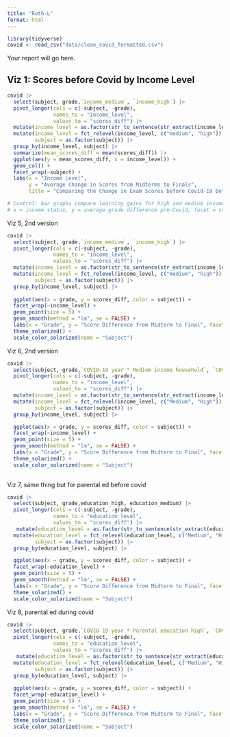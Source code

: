 ```yaml
---
title: "Ruth-L"
format: html
---
```



```r
library(tidyverse)
covid <- read_csv("data/clean_covid_formatted.csv")
```



Your report will go here.

## Viz 1: Scores before Covid by Income Level

```r
covid |>
  select(subject, grade,`income_medium`, `income_high`) |>
  pivot_longer(cols = c(-subject, -grade),
               names_to = "income_level",
               values_to = "scores_diff") |>
  mutate(income_level = as.factor(str_to_sentence(str_extract(income_level, "medium|high")))) |>
  mutate(income_level = fct_relevel(income_level, c("medium", "high")),
         subject = as.factor(subject)) |>
  group_by(income_level, subject) |>
  summarize(mean_scores_diff = mean(scores_diff)) |>
  ggplot(aes(y = mean_scores_diff, x = income_level)) +
  geom_col() +
  facet_wrap(~subject) +
  labs(x = "Income Level",
       y = "Average Change in Scores from Midterms to Finals",
       title = "Comparing the Change in Exam Scores before Covid-19 between Income Levels")

# Control: bar graphs compare learning gains for high and medium income outcome before Covid, faceted by subject, averaged grade.
# x = income status, y = average grade difference pre-Covid, facet = subject

```


Viz 5, 2nd version
```r

covid |>
  select(subject, grade,`income_medium`, `income_high`) |>
  pivot_longer(cols = c(-subject, -grade),
               names_to = "income_level",
               values_to = "scores_diff") |>
  mutate(income_level = as.factor(str_to_sentence(str_extract(income_level, "medium|high")))) |>
  mutate(income_level = fct_relevel(income_level, c("medium", "high")),
         subject = as.factor(subject)) |>
  group_by(income_level, subject) |>
  
  ggplot(aes(x = grade, y = scores_diff, color = subject)) +
  facet_wrap(~income_level) +
  geom_point(size = 5) +
  geom_smooth(method = "lm", se = FALSE) +
  labs(x = "Grade", y = "Score Difference from Midterm to Final", facet_wrap = "Household Income", title = "Score Improvement by Household Income Before Covid") +
  theme_solarized() +
  scale_color_solarized(name = "Subject")

```
Viz 6, 2nd version

```r
covid |>
  select(subject, grade,`COVID-19 year * Medium income household`, `COVID-19 year * High income household`) |>
  pivot_longer(cols = c(-subject, -grade),
               names_to = "income_level",
               values_to = "scores_diff") |>
  mutate(income_level = as.factor(str_to_sentence(str_extract(income_level, "Medium|High")))) |>
  mutate(income_level = fct_relevel(income_level, c("Medium", "High")),
         subject = as.factor(subject)) |>
  group_by(income_level, subject) |>

  ggplot(aes(x = grade, y = scores_diff, color = subject)) +
  facet_wrap(~income_level) +
  geom_point(size = 5) +
  geom_smooth(method = "lm", se = FALSE) +
  labs(x = "Grade", y = "Score Difference from Midterm to Final", facet_wrap = "Household Income", title = "Score Improvement by Household Income During Covid") +
  theme_solarized() +
  scale_color_solarized(name = "Subject")
 
```

Viz 7, same thing but for parental ed before covid
```r
covid |>
  select(subject, grade,education_high, education_medium) |>
  pivot_longer(cols = c(-subject, -grade),
               names_to = "education_level",
               values_to = "scores_diff") |>
   mutate(education_level = as.factor(str_to_sentence(str_extract(education_level, "medium|high")))) |>
  mutate(education_level = fct_relevel(education_level, c("Medium", "High")),
         subject = as.factor(subject)) |>
  group_by(education_level, subject) |>

  ggplot(aes(x = grade, y = scores_diff, color = subject)) +
  facet_wrap(~education_level) +
  geom_point(size = 5) +
  geom_smooth(method = "lm", se = FALSE) +
  labs(x = "Grade", y = "Score Difference from Midterm to Final", facet_wrap = "Parental Education", title = "Score Improvement by Parental Education Before Covid") +
  theme_solarized() +
  scale_color_solarized(name = "Subject")
```
Viz 8, parental ed during covid

```r
covid |>
  select(subject, grade,`COVID-19 year * Parental education high`, `COVID-19 year * Parental education medium`) |>
  pivot_longer(cols = c(-subject, -grade),
               names_to = "education_level",
               values_to = "scores_diff") |>
   mutate(education_level = as.factor(str_to_sentence(str_extract(education_level, "medium|high")))) |>
  mutate(education_level = fct_relevel(education_level, c("Medium", "High")),
         subject = as.factor(subject)) |>
  group_by(education_level, subject) |>
  
  ggplot(aes(x = grade, y = scores_diff, color = subject)) +
  facet_wrap(~education_level) +
  geom_point(size = 5) +
  geom_smooth(method = "lm", se = FALSE) +
  labs(x = "Grade", y = "Score Difference from Midterm to Final", facet_wrap = "Parental Education", title = "Score Improvement by Parental Education During Covid") +
  theme_solarized() +
  scale_color_solarized(name = "Subject")

```
